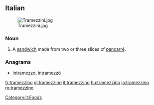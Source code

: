 ==Italian==
{{wikipedia|lang=it}}
[[Image:Tramezzini.jpg|thumb]]
===Noun===
{{it-noun|m|tramezzini}}

# A [[sandwich]] made from two or three slices of [[pancarré]].

===Anagrams===
* [[intramezzo#Italian|intramezzo]], [[intramezzò#Italian|intramezzò]]

[[Category:it:Foods]]

[[fr:tramezzino]]
[[gl:tramezzino]]
[[it:tramezzino]]
[[hu:tramezzino]]
[[ja:tramezzino]]
[[ro:tramezzino]]